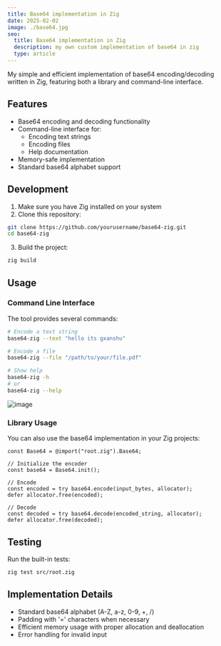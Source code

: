 ```yaml
---
title: Base64 implementation in Zig
date: 2025-02-02
image: ./base64.jpg
seo:
  title: Base64 implementation in Zig
  description: my own custom implementation of base64 in zig
  type: article
---
```


My simple and efficient implementation of base64 encoding/decoding written in Zig, featuring both a library and command-line interface.

## Features

- Base64 encoding and decoding functionality
- Command-line interface for:
  - Encoding text strings
  - Encoding files
  - Help documentation
- Memory-safe implementation
- Standard base64 alphabet support

## Development

1. Make sure you have Zig installed on your system
2. Clone this repository:
```bash
git clone https://github.com/yourusername/base64-zig.git
cd base64-zig
```
3. Build the project:
```bash
zig build
```

## Usage

### Command Line Interface

The tool provides several commands:

```bash
# Encode a text string
base64-zig --text "hello its gxanshu"

# Encode a file
base64-zig --file "/path/to/your/file.pdf"

# Show help
base64-zig -h
# or
base64-zig --help
```
![image](https://github.com/user-attachments/assets/e5848045-1c01-41a8-9db0-a641eeb8265b)


### Library Usage

You can also use the base64 implementation in your Zig projects:

```zig
const Base64 = @import("root.zig").Base64;

// Initialize the encoder
const base64 = Base64.init();

// Encode
const encoded = try base64.encode(input_bytes, allocator);
defer allocator.free(encoded);

// Decode
const decoded = try base64.decode(encoded_string, allocator);
defer allocator.free(decoded);
```

## Testing

Run the built-in tests:

```bash
zig test src/root.zig
```

## Implementation Details

- Standard base64 alphabet (A-Z, a-z, 0-9, +, /)
- Padding with '=' characters when necessary
- Efficient memory usage with proper allocation and deallocation
- Error handling for invalid input
